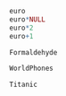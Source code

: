 ```{r}
euro
euro*NULL
euro*2
euro+1
```
```{r}
Formaldehyde
```
```{r}
WorldPhones
```
```{r}
Titanic
```

